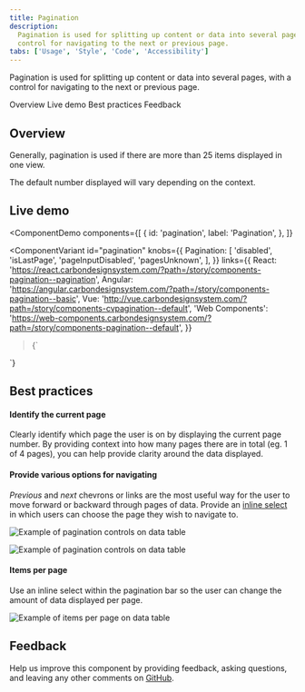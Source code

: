 ```yaml
---
title: Pagination
description:
  Pagination is used for splitting up content or data into several pages, with a
  control for navigating to the next or previous page.
tabs: ['Usage', 'Style', 'Code', 'Accessibility']
---
```


<PageDescription>

Pagination is used for splitting up content or data into several pages, with a
control for navigating to the next or previous page.

</PageDescription>

<AnchorLinks>

<AnchorLink>Overview</AnchorLink>
<AnchorLink>Live demo</AnchorLink>
<AnchorLink>Best practices</AnchorLink>
<AnchorLink>Feedback</AnchorLink>

</AnchorLinks>

## Overview

Generally, pagination is used if there are more than 25 items displayed in one
view.

The default number displayed will vary depending on the context.

## Live demo

<!-- prettier-ignore-start -->
<ComponentDemo
  components={[
    {
      id: 'pagination',
      label: 'Pagination',
    },
  ]}
>
  <ComponentVariant
    id="pagination"
    knobs={{
      Pagination: [
        'disabled',
        'isLastPage',
        'pageInputDisabled',
        'pagesUnknown',
      ],
    }}
    links={{
      React:
        'https://react.carbondesignsystem.com/?path=/story/components-pagination--pagination',
      Angular:
        'https://angular.carbondesignsystem.com/?path=/story/components-pagination--basic',
      Vue: 'http://vue.carbondesignsystem.com/?path=/story/components-cvpagination--default',
      'Web Components':
        'https://web-components.carbondesignsystem.com/?path=/story/components-pagination--default',
    }}
  >{`
  <div style={{width: '800px'}}>
    <Pagination
      backwardText="Previous page"
      forwardText="Next page"
      itemsPerPageText="Items per page:"
      page={1}
      pageNumberText="Page Number"
      pageSize={10}
      pageSizes={[
        10,
        20,
        30,
        40,
        50
      ]}
      totalItems={103}
    />
  </div>
  `}</ComponentVariant>
</ComponentDemo>
<!-- prettier-ignore-end -->

## Best practices

#### Identify the current page

Clearly identify which page the user is on by displaying the current page
number. By providing context into how many pages there are in total (eg. 1 of 4
pages), you can help provide clarity around the data displayed.

#### Provide various options for navigating

_Previous_ and _next_ chevrons or links are the most useful way for the user to
move forward or backward through pages of data. Provide an
[inline select](/components/select/usage) in which users can choose the page
they wish to navigate to.

<Row>
<Column colLg={8}>

![Example of pagination controls on data table](images/pagination-usage-1.png)

</Column>
</Row>

<Row>
<Column colLg={8}>

![Example of pagination controls on data table](images/pagination-usage-1.png)

</Column>
</Row>

#### Items per page

Use an inline select within the pagination bar so the user can change the amount
of data displayed per page.

<Row>
<Column colLg={8}>

![Example of items per page on data table](images/pagination-usage-2.png)

</Column>
</Row>

## Feedback

Help us improve this component by providing feedback, asking questions, and
leaving any other comments on
[GitHub](https://github.com/carbon-design-system/carbon-website/issues/new?assignees=&labels=feedback&template=feedback.md).
